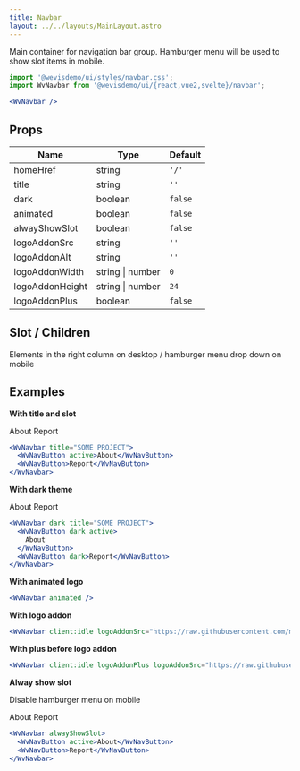 ```yaml
---
title: Navbar
layout: ../../layouts/MainLayout.astro
---
```



Main container for navigation bar group. Hamburger menu will be used to show slot items in mobile.

<div class="not-prose component-preview">
<WvNavbar client:idle />
</div>

```jsx
import '@wevisdemo/ui/styles/navbar.css';
import WvNavbar from '@wevisdemo/ui/{react,vue2,svelte}/navbar';
```

```jsx
<WvNavbar />
```

## Props

| Name            | Type             | Default |
| --------------- | ---------------- | ------- |
| homeHref        | string           | `'/'`   |
| title           | string           | `''`    |
| dark            | boolean          | `false` |
| animated        | boolean          | `false` |
| alwayShowSlot   | boolean          | `false` |
| logoAddonSrc    | string           | `''`    |
| logoAddonAlt    | string           | `''`    |
| logoAddonWidth  | string \| number | `0`     |
| logoAddonHeight | string \| number | `24`    |
| logoAddonPlus   | boolean          | `false` |

## Slot / Children

Elements in the right column on desktop / hamburger menu drop down on mobile

## Examples

**With title and slot**

<div class="not-prose component-preview">
<WvNavbar client:idle title="SOME PROJECT">
  <WvNavButton active>About</WvNavButton>
  <WvNavButton>Report</WvNavButton>
</WvNavbar>
</div>

```jsx
<WvNavbar title="SOME PROJECT">
  <WvNavButton active>About</WvNavButton>
  <WvNavButton>Report</WvNavButton>
</WvNavbar>
```

**With dark theme**

<div class="not-prose component-preview-dark">
<WvNavbar client:idle dark title="SOME PROJECT">
  <WvNavButton dark active>About</WvNavButton>
  <WvNavButton dark>Report</WvNavButton>
</WvNavbar>
</div>

```jsx
<WvNavbar dark title="SOME PROJECT">
  <WvNavButton dark active>
    About
  </WvNavButton>
  <WvNavButton dark>Report</WvNavButton>
</WvNavbar>
```

**With animated logo**

<div class="not-prose component-preview">
<WvNavbar client:idle animated />
</div>

```jsx
<WvNavbar animated />
```

**With logo addon**

<div class="not-prose component-preview">
<WvNavbar client:idle logoAddonSrc="https://raw.githubusercontent.com/microsoft/fluentui-emoji/main/assets/Sparkles/3D/sparkles_3d.png" />
</div>

```jsx
<WvNavbar client:idle logoAddonSrc="https://raw.githubusercontent.com/microsoft/fluentui-emoji/main/assets/Sparkles/3D/sparkles_3d.png" />
```

**With plus before logo addon**

<div class="not-prose component-preview">
<WvNavbar client:idle logoAddonPlus logoAddonSrc="https://raw.githubusercontent.com/microsoft/fluentui-emoji/main/assets/Sparkles/3D/sparkles_3d.png" />
</div>

```jsx
<WvNavbar client:idle logoAddonPlus logoAddonSrc="https://raw.githubusercontent.com/microsoft/fluentui-emoji/main/assets/Sparkles/3D/sparkles_3d.png" />
```

**Alway show slot**

Disable hamburger menu on mobile

<div class="not-prose component-preview">
<WvNavbar client:idle alwayShowSlot>
  <WvNavButton active>About</WvNavButton>
  <WvNavButton>Report</WvNavButton>
</WvNavbar>
</div>

```jsx
<WvNavbar alwayShowSlot>
  <WvNavButton active>About</WvNavButton>
  <WvNavButton>Report</WvNavButton>
</WvNavbar>
```
